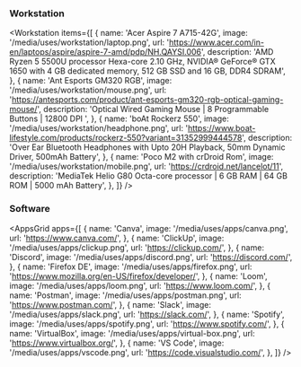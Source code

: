 ### Workstation

<Workstation
  items={[
    {
      name: 'Acer Aspire 7 A715-42G',
      image: '/media/uses/workstation/laptop.png',
      url: 'https://www.acer.com/in-en/laptops/aspire/aspire-7-amd/pdp/NH.QAYSI.006',
      description:
        'AMD Ryzen 5 5500U processor Hexa-core 2.10 GHz, NVIDIA® GeForce® GTX 1650 with 4 GB dedicated memory, 512 GB SSD and 16 GB, DDR4 SDRAM',
    },
    {
      name: 'Ant Esports GM320 RGB',
      image: '/media/uses/workstation/mouse.png',
      url: 'https://antesports.com/product/ant-esports-gm320-rgb-optical-gaming-mouse/',
      description:
        'Optical Wired Gaming Mouse | 8 Programmable Buttons | 12800 DPI ',
    },
    {
      name: 'boAt Rockerz 550',
      image: '/media/uses/workstation/headphone.png',
      url: 'https://www.boat-lifestyle.com/products/rockerz-550?variant=31352999444578',
      description:
        'Over Ear Bluetooth Headphones with Upto 20H Playback, 50mm Dynamic Driver, 500mAh Battery',
    },
    {
      name: 'Poco M2 with crDroid Rom',
      image: '/media/uses/workstation/mobile.png',
      url: 'https://crdroid.net/lancelot/11',
      description:
        'MediaTek Helio G80 Octa-core processor | 6 GB RAM | 64 GB ROM | 5000 mAh Battery',
    },
  ]}
/>

### Software

<AppsGrid
  apps={[
    {
      name: 'Canva',
      image: '/media/uses/apps/canva.png',
      url: 'https://www.canva.com/',
    },
    {
      name: 'ClickUp',
      image: '/media/uses/apps/clickup.png',
      url: 'https://clickup.com/',
    },
    {
      name: 'Discord',
      image: '/media/uses/apps/discord.png',
      url: 'https://discord.com/',
    },
    {
      name: 'Firefox DE',
      image: '/media/uses/apps/firefox.png',
      url: 'https://www.mozilla.org/en-US/firefox/developer/',
    },
    {
      name: 'Loom',
      image: '/media/uses/apps/loom.png',
      url: 'https://www.loom.com/',
    },
    {
      name: 'Postman',
      image: '/media/uses/apps/postman.png',
      url: 'https://www.postman.com/',
    },
    {
      name: 'Slack',
      image: '/media/uses/apps/slack.png',
      url: 'https://slack.com/',
    },
    {
      name: 'Spotify',
      image: '/media/uses/apps/spotify.png',
      url: 'https://www.spotify.com/',
    },
    {
      name: 'VirtualBox',
      image: '/media/uses/apps/virtual-box.png',
      url: 'https://www.virtualbox.org/',
    },
    {
      name: 'VS Code',
      image: '/media/uses/apps/vscode.png',
      url: 'https://code.visualstudio.com/',
    },
  ]}
/>
